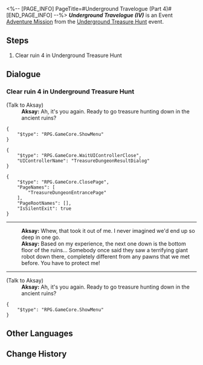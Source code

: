 <%-- [PAGE_INFO]
PageTitle=#Underground Travelogue (Part 4)#
[END_PAGE_INFO] --%>
{{Stub|Dialogue.}}
{{Mission Infobox
|id            = 8012104
|title         = Underground Travelogue (IV)
|image         = <!--Mission Underground Travelogue (Part 4).png-->
|type          = Adventure
|event_name    = Underground Treasure Hunt
|chapter       = 
|requirements  = [[Adventure Mission]] ''[[Underground Travelogue (III)]]'' completed
|summary       = <!--official mission summary from Fate's Atlas-->
|characters    = Aksay; Trailblazer
|startLocation = [[Jarilo-VI]] - [[Great Mine]]
|world         = Jarilo-VI
|area          = Great Mine
|prev          = Underground Travelogue (III)
|next          = Underground Travelogue (V)
|rewards       = Credit*10,000
}}
'''''Underground Travelogue (IV)''''' is an Event [[Adventure Mission]] from the [[Underground Treasure Hunt]] event.

==Steps==
# Clear ruin 4 in Underground Treasure Hunt

<!--
==Gameplay Notes==

--><!--
==Trial Character==

-->
==Dialogue==
{{Stub Dialogue}}
===Clear ruin 4 in Underground Treasure Hunt{{subst:void|<!--801210401-->}}===
{{Mission Description|type=adventure|location=Great Mine|Aksay has excavated a new ancient ruin. Continue your treasure hunting journey!}}
{{Dialogue Start}}

;(Talk to Aksay)
:'''Aksay:''' Ah, it's you again. Ready to go treasure hunting down in the ancient ruins?
<pre>{
	"$type": "RPG.GameCore.ShowMenu"
}</pre>
<pre>{
	"$type": "RPG.GameCore.WaitUIControllerClose",
	"UIControllerName": "TreasureDungeonResultDialog"
}</pre>
<pre>{
	"$type": "RPG.GameCore.ClosePage",
	"PageNames": [
		"TreasureDungeonEntrancePage"
	],
	"PageRootNames": [],
	"IsSilentExit": true
}</pre>
:<!--0.5-second delay-->
----
:'''Aksay:''' Whew, that took it out of me. I never imagined we'd end up so deep in one go.
:'''Aksay:''' Based on my experience, the next one down is the bottom floor of the ruins... Somebody once said they saw a terrifying giant robot down there, completely different from any pawns that we met before. You have to protect me!
----

;(Talk to Aksay)
:'''Aksay:''' Ah, it's you again. Ready to go treasure hunting down in the ancient ruins?
<pre>{
	"$type": "RPG.GameCore.ShowMenu"
}</pre>
{{Dialogue End}}

==Other Languages==
{{Other Languages
|en   = Underground Travelogue (IV)
|zhs  = 地城游记•其四
|zht  = 地城遊記•其四
|ja   = 地下遺跡探遊記・四
|ko   = 지하 여행기•4
|es   = Diario de un viaje subterráneo&nbsp;IV
|fr   = Voyage au centre de la terre (IV)
|ru   = Путевые записки из-под земли IV
|th   = บันทึกการเดินทางในเมืองใต้ดิน 4
|vi   = Du Ký Thành Ngầm 4
|de   = Untergrund-Reisebericht (Teil 4)
|id   = Catatan Perjalanan Bawah Tanah (Bagian 4)
|pt   = Diário de Viagem do Subterrâneo (IV)
}}

==Change History==
{{Change History|1.2}}
